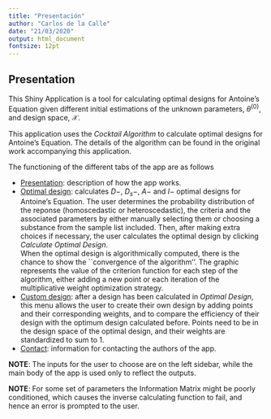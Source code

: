 ---
title: "Presentación"
author: "Carlos de la Calle"
date: "21/03/2020"
output: html_document
fontsize: 12pt
---


## Presentation

This Shiny Application is a tool for calculating optimal designs for Antoine's Equation given different initial estimations of the unknown parameters, $\theta^{(0)}$, and design space, $\mathcal{X}$.

This application uses the *Cocktail Algorithm* to calculate optimal designs for Antoine's Equation. The details of the algorithm can be found in the original work accompanying this application.

The functioning of the different tabs of the app are as follows

* <u>Presentation</u>: description of how the app works.
* <u>Optimal design</u>: calculates $D-$, $D_s-$, $A-$ and $I-$ optimal designs for Antoine's Equation. The user determines the probability distribution of the reponse (homoscedastic or heteroscedastic), the criteria and the associated parameters by either manually selecting them or choosing a substance from the sample list included. Then, after making extra choices if necessary, the user calculates the optimal design by clicking *Calculate Optimal Design*. <br />
When the optimal design is algorithmically computed, there is the chance to show the ``convergence of the algorithm''. The graphic represents the value of the criterion function for each step of the algorithm, either adding a new point or each iteration of the multiplicative weight optimization strategy.  
* <u>Custom design</u>: after a design has been calculated in *Optimal Design*, this menu allows the user to create their own design by adding points and their corresponding weights, and to compare the efficiency of their design with the optimum design calculated before. Points need to be in the design space of the optimal design, and their weights are standardized to sum to 1.
* <u>Contact</u>: information for contacting the authors of the app.


**NOTE**: The inputs for the user to choose are on the left sidebar, while the main body of the app is used only to reflect the outputs.

**NOTE**: For some set of parameters the Information Matrix might be poorly conditioned, which causes the inverse calculating function to fail, and hence an error is prompted to the user.



